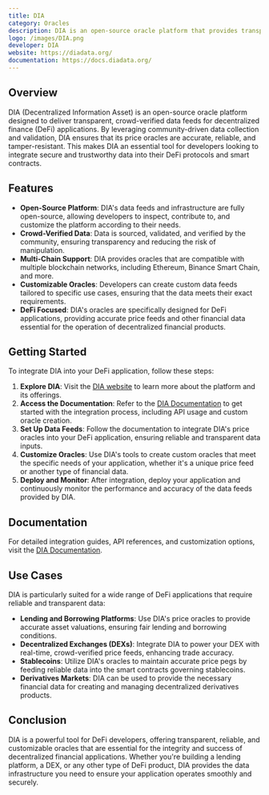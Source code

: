 ```yaml
---
title: DIA
category: Oracles
description: DIA is an open-source oracle platform that provides transparent, crowd-verified price oracles for DeFi applications.
logo: /images/DIA.png
developer: DIA
website: https://diadata.org/
documentation: https://docs.diadata.org/
---
```


## Overview

DIA (Decentralized Information Asset) is an open-source oracle platform designed to deliver transparent, crowd-verified data feeds for decentralized finance (DeFi) applications. By leveraging community-driven data collection and validation, DIA ensures that its price oracles are accurate, reliable, and tamper-resistant. This makes DIA an essential tool for developers looking to integrate secure and trustworthy data into their DeFi protocols and smart contracts.

## Features

- **Open-Source Platform**: DIA's data feeds and infrastructure are fully open-source, allowing developers to inspect, contribute to, and customize the platform according to their needs.
- **Crowd-Verified Data**: Data is sourced, validated, and verified by the community, ensuring transparency and reducing the risk of manipulation.
- **Multi-Chain Support**: DIA provides oracles that are compatible with multiple blockchain networks, including Ethereum, Binance Smart Chain, and more.
- **Customizable Oracles**: Developers can create custom data feeds tailored to specific use cases, ensuring that the data meets their exact requirements.
- **DeFi Focused**: DIA's oracles are specifically designed for DeFi applications, providing accurate price feeds and other financial data essential for the operation of decentralized financial products.

## Getting Started

To integrate DIA into your DeFi application, follow these steps:

1. **Explore DIA**: Visit the [DIA website](https://diadata.org/) to learn more about the platform and its offerings.
2. **Access the Documentation**: Refer to the [DIA Documentation](https://docs.diadata.org/) to get started with the integration process, including API usage and custom oracle creation.
3. **Set Up Data Feeds**: Follow the documentation to integrate DIA's price oracles into your DeFi application, ensuring reliable and transparent data inputs.
4. **Customize Oracles**: Use DIA's tools to create custom oracles that meet the specific needs of your application, whether it's a unique price feed or another type of financial data.
5. **Deploy and Monitor**: After integration, deploy your application and continuously monitor the performance and accuracy of the data feeds provided by DIA.

## Documentation

For detailed integration guides, API references, and customization options, visit the [DIA Documentation](https://docs.diadata.org/).

## Use Cases

DIA is particularly suited for a wide range of DeFi applications that require reliable and transparent data:

- **Lending and Borrowing Platforms**: Use DIA's price oracles to provide accurate asset valuations, ensuring fair lending and borrowing conditions.
- **Decentralized Exchanges (DEXs)**: Integrate DIA to power your DEX with real-time, crowd-verified price feeds, enhancing trade accuracy.
- **Stablecoins**: Utilize DIA's oracles to maintain accurate price pegs by feeding reliable data into the smart contracts governing stablecoins.
- **Derivatives Markets**: DIA can be used to provide the necessary financial data for creating and managing decentralized derivatives products.

## Conclusion

DIA is a powerful tool for DeFi developers, offering transparent, reliable, and customizable oracles that are essential for the integrity and success of decentralized financial applications. Whether you're building a lending platform, a DEX, or any other type of DeFi product, DIA provides the data infrastructure you need to ensure your application operates smoothly and securely.

